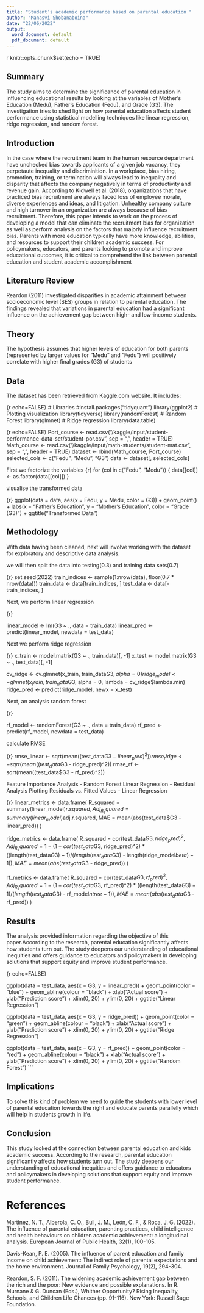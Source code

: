 ```yaml
---
title: "Student’s academic performance based on parental education "
author: "Manasvi Shobanaboina"
date: "22/06/2022"
output: 
  word_document: default
  pdf_document: default
---
```


{r setup, include=FALSE}
knitr::opts_chunk$set(echo = TRUE)



## Summary

The study aims to determine the significance of parental education in influencing educational results by looking at the variables of Mother's Education (Medu), Father's Education (Fedu), and Grade (G3). The investigation tries to shed light on how parental education affects student performance using statistical modelling techniques like linear regression, ridge regression, and random forest. 

## Introduction

In the case where the recruitment team in the human resource department have unchecked bias towards applicants of a given job vacancy, they perpetaute inequality and discriminition. In a workplace, bias hiring, promotion, training, or termination will always lead to inequality and disparity that affects the company negatively in terms of productivity and revenue gain. According to Kidwell et al. (2018), organizations that have practiced bias recruitment are always faced loss of employee morale, diverse experiences and ideas, and litigation. Unhealthy company culture and high turnover in an organization are always because of bias recruitment. Therefore, this paper intends to work on the process of developing a model that can eliminate the recruitment bias for organization as well as perform analysis on the factors that majorly influence recruitment bias. 
Parents with more education typically have more knowledge, abilities, and resources to support their children academic success. For policymakers, educators, and parents looking to promote and improve educational outcomes, it is critical to comprehend the link between parental education and student academic accomplishment


## Literature Review

Reardon (2011) investigated disparities in academic attainment between socioeconomic level (SES) groups in relation to parental education. The findings revealed that variations in parental education had a significant influence on the achievement gap between high- and low-income students.

## Theory

The hypothesis assumes that higher levels of education for both parents (represented by larger values for "Medu" and "Fedu") will positively correlate with higher final grades (G3) of students 

## Data

The dataset has been retrieved from Kaggle.com website. It includes:


{r echo=FALSE}
# Libraries
#install.packages("tidyquant")
library(ggplot2) # Plotting visualization
library(tidyverse)
library(randomForest) # Random Forest
library(glmnet) # Ridge regression
library(data.table)




{r echo=FALSE}
Port_course <- read.csv("/kaggle/input/student-performance-data-set/student-por.csv", sep = ",", header = TRUE)
Math_course <- read.csv("/kaggle/input/math-students/student-mat.csv", sep = ",", header = TRUE)
dataset <- rbind(Math_course, Port_course)
selected_cols <- c("Fedu", "Medu", "G3")
data <- dataset[, selected_cols]

                                                                         
First we factorize the variables
{r}
for (col in c("Fedu", "Medu")) {
  data[[col]] <- as.factor(data[[col]])
}

visualise the transformed data
                                                                         
{r}
ggplot(data = data, aes(x = Fedu, y = Medu, color = G3)) +
  geom_point() +
  labs(x = "Father's Education", y = "Mother's Education", color = "Grade (G3)") +
  ggtitle("Transformed Data")



## Methodology

With data having been cleaned, next will involve working with the dataset for exploratory and descriptive data analysis. 

we will then split the data into testing(0.3) and training data sets(0.7)
                                                                         
{r}
set.seed(2022)
train_indices <- sample(1:nrow(data), floor(0.7 * nrow(data)))
train_data <- data[train_indices, ]
test_data <- data[-train_indices, ]



Next, we perform linear regression

{r}

linear_model <- lm(G3 ~ ., data = train_data)
linear_pred <- predict(linear_model, newdata = test_data)


Next we perform ridge regression


{r}
x_train <- model.matrix(G3 ~ ., train_data)[, -1]
x_test <- model.matrix(G3 ~ ., test_data)[, -1]

cv_ridge <- cv.glmnet(x_train, train_data$G3, alpha = 0)
ridge_model <- glmnet(x_train, train_data$G3, alpha = 0, lambda = cv_ridge$lambda.min)
ridge_pred <- predict(ridge_model, newx = x_test)

Next, an analysis random forest

{r}

rf_model <- randomForest(G3 ~ ., data = train_data)
rf_pred <- predict(rf_model, newdata = test_data)



calculate RMSE 
                                                                         
{r}
rmse_linear <- sqrt(mean((test_data$G3 - linear_pred)^2))
rmse_ridge <- sqrt(mean((test_data$G3 - ridge_pred)^2))
rmse_rf <- sqrt(mean((test_data$G3 - rf_pred)^2))

                                                                         
Feature Importance Analysis - Random Forest
Linear Regression - Residual Analysis
Plotting Residuals vs. Fitted Values - Linear Regression
                                                                         
{r}
linear_metrics <- data.frame(
  R_squared = summary(linear_model)$r.squared,
  Adj_R_squared = summary(linear_model)$adj.r.squared,
  MAE = mean(abs(test_data$G3 - linear_pred))
)

ridge_metrics <- data.frame(
  R_squared = cor(test_data$G3, ridge_pred)^2,
  Adj_R_squared = 1 - (1 - cor(test_data$G3, ridge_pred)^2) * ((length(test_data$G3) - 1)/(length(test_data$G3) - length(ridge_model$beta) - 1)),
  MAE = mean(abs(test_data$G3 - ridge_pred))
)

rf_metrics <- data.frame(
  R_squared = cor(test_data$G3, rf_pred)^2,
  Adj_R_squared = 1 - (1 - cor(test_data$G3, rf_pred)^2) * ((length(test_data$G3) - 1)/(length(test_data$G3) - rf_model$ntree - 1)),
  MAE = mean(abs(test_data$G3 - rf_pred))
)


## Results

 The analysis provided information regarding the objective of this paper.According to the research, parental education significantly affects how students turn out. The study deepens our understanding of educational inequities and offers guidance to educators and policymakers in developing solutions that support equity and improve student performance.

{r echo=FALSE}

ggplot(data = test_data, aes(x = G3, y = linear_pred)) +
  geom_point(color = "blue") +
  geom_abline(colour = "black") +
  xlab("Actual score") +
  ylab("Prediction score") +
  xlim(0, 20) +
  ylim(0, 20) +
  ggtitle("Linear Regression")

ggplot(data = test_data, aes(x = G3, y = ridge_pred)) +
  geom_point(color = "green") +
  geom_abline(colour = "black") +
  xlab("Actual score") +
  ylab("Prediction score") +
  xlim(0, 20) +
  ylim(0, 20) +
  ggtitle("Ridge Regression")

ggplot(data = test_data, aes(x = G3, y = rf_pred)) +
  geom_point(color = "red") +
  geom_abline(colour = "black") +
  xlab("Actual score") +
  ylab("Prediction score") +
  xlim(0, 20) +
  ylim(0, 20) +
  ggtitle("Random Forest")
```

## Implications

To solve this kind of problem we need to guide the students with lower level of parental education towards the right and educate parents parallelly which will help in students growth in life.

## Conclusion

This study looked at the connection between parental education and kids academic success. According to the research, parental education significantly affects how students turn out. The study deepens our understanding of educational inequities and offers guidance to educators and policymakers in developing solutions that support equity and improve student performance. 

# References

Martinez, N. T., Alberola, C. O., Buil, J. M., León, C. F., & Roca, J. G. (2022). The influence of parental education, parenting practices, child intelligence and health behaviours on children academic achievement: a longitudinal analysis. European Journal of Public Health, 32(1), 100-105.

Davis-Kean, P. E. (2005). The influence of parent education and family income on child achievement: The indirect role of parental expectations and the home environment. Journal of Family Psychology, 19(2), 294-304.

Reardon, S. F. (2011). The widening academic achievement gap between the rich and the poor: New evidence and possible explanations. In R. Murnane & G. Duncan (Eds.), Whither Opportunity? Rising Inequality, Schools, and Children Life Chances (pp. 91-116). New York: Russell Sage Foundation.
